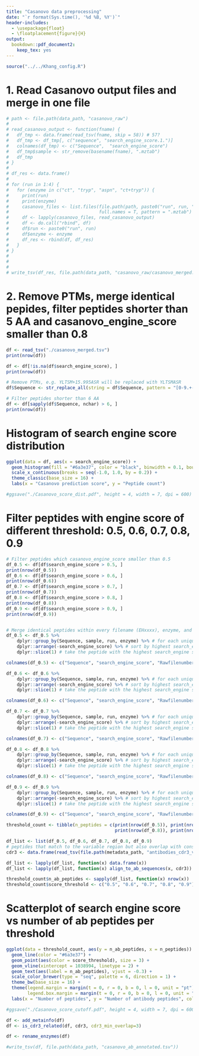 ```yaml
---
title: "Casanovo data preprocessing"
date: "`r format(Sys.time(), '%d %B, %Y')`"
header-includes:
  - \usepackage{float}
  - \floatplacement{figure}{H}
output: 
  bookdown::pdf_document2:
    keep_tex: yes
---
```


```r
source("../../Khang_config.R")
```

# 1. Read Casanovo output files and merge in one file 

```r

# path <- file.path(data_path, "casanovo_raw")
# 
# read_casanovo_output <- function(fname) {
#   df_tmp <- data.frame(read_tsv(fname, skip = 58)) # 57?
#   df_tmp <- df_tmp[, c("sequence", "search_engine_score.1.")]
#   colnames(df_tmp) <- c("Sequence",  "search_engine_score")
#   df_tmp$sample <- str_remove(basename(fname), ".mztab")
#   df_tmp
# }
# 
# df_res <- data.frame()
# 
# for (run in 1:4) {
#   for (enzyme in c("ct", "tryp", "aspn", "ct+tryp")) {
#     print(run)
#     print(enzyme)
#     casanovo_files <- list.files(file.path(path, paste0("run", run, "_", enzyme)),
#                                  full.names = T, pattern = ".mztab")
#     df <- lapply(casanovo_files, read_casanovo_output)
#     df <- do.call("rbind", df)
#     df$run <- paste0("run", run)
#     df$enzyme <- enzyme
#     df_res <- rbind(df, df_res)
#   }
# }
# 
# 
# 
# write_tsv(df_res, file.path(data_path, "casanovo_raw/casanovo_merged.tsv"))
```

# 2. Remove PTMs, merge identical pepides, filter peptides shorter than 5 AA and casanovo_engine_score smaller than 0.8

```r
df <- read_tsv("./casanovo_merged.tsv")
print(nrow(df))

df <- df[!is.na(df$search_engine_score), ]
print(nrow(df))

# Remove PTMs, e.g. YLTSM+15.995ASR will be replaced with YLTSMASR
df$Sequence <- str_replace_all(string = df$Sequence, pattern = "[0-9.+-]", replacement = "")

# Filter peptides shorter than 6 AA
df <- df[sapply(df$Sequence, nchar) > 6, ]
print(nrow(df))
```

# Histogram of search engine score distribution
```r
ggplot(data = df, aes(x = search_engine_score)) +
  geom_histogram(fill = "#6a3e37", color = "black", binwidth = 0.1, boundary = -1.0) +
  scale_x_continuous(breaks = seq(-1.0, 1.0, by = 0.2)) +
  theme_classic(base_size = 16) +
  labs(x = "Casanovo prediction score", y = "Peptide count")

#ggsave("./Casanovo_score_dist.pdf", height = 4, width = 7, dpi = 600)
```

# Filter peptides with engine score of different threshold: 0.5, 0.6, 0.7, 0.8, 0.9
```r
# Filter peptides which casanovo_engine_score smaller than 0.5
df_0.5 <- df[df$search_engine_score > 0.5, ]
print(nrow(df_0.5))
df_0.6 <- df[df$search_engine_score > 0.6, ]
print(nrow(df_0.6))
df_0.7 <- df[df$search_engine_score > 0.7, ]
print(nrow(df_0.7))
df_0.8 <- df[df$search_engine_score > 0.8, ]
print(nrow(df_0.8))
df_0.9 <- df[df$search_engine_score > 0.9, ]
print(nrow(df_0.9))


# Merge identical peptides within every filename (EHxxxx), enzyme, and run. Keep the highest search_engine_score for merged peptides
df_0.5 <- df_0.5 %>%
    dplyr::group_by(Sequence, sample, run, enzyme) %>% # for each unique peptide in a filename, run, and enzyme
    dplyr::arrange(-search_engine_score) %>% # sort by highest search_engine score
    dplyr::slice(1) # take the peptide with the highest search_engine score

colnames(df_0.5) <- c("Sequence", "search_engine_score", "Rawfilenumber", "run", "Protease")

df_0.6 <- df_0.6 %>%
    dplyr::group_by(Sequence, sample, run, enzyme) %>% # for each unique peptide in a filename, run, and enzyme
    dplyr::arrange(-search_engine_score) %>% # sort by highest search_engine score
    dplyr::slice(1) # take the peptide with the highest search_engine score

colnames(df_0.6) <- c("Sequence", "search_engine_score", "Rawfilenumber", "run", "Protease")

df_0.7 <- df_0.7 %>%
    dplyr::group_by(Sequence, sample, run, enzyme) %>% # for each unique peptide in a filename, run, and enzyme
    dplyr::arrange(-search_engine_score) %>% # sort by highest search_engine score
    dplyr::slice(1) # take the peptide with the highest search_engine score

colnames(df_0.7) <- c("Sequence", "search_engine_score", "Rawfilenumber", "run", "Protease")

df_0.8 <- df_0.8 %>%
    dplyr::group_by(Sequence, sample, run, enzyme) %>% # for each unique peptide in a filename, run, and enzyme
    dplyr::arrange(-search_engine_score) %>% # sort by highest search_engine score
    dplyr::slice(1) # take the peptide with the highest search_engine score

colnames(df_0.8) <- c("Sequence", "search_engine_score", "Rawfilenumber", "run", "Protease")

df_0.9 <- df_0.9 %>%
    dplyr::group_by(Sequence, sample, run, enzyme) %>% # for each unique peptide in a filename, run, and enzyme
    dplyr::arrange(-search_engine_score) %>% # sort by highest search_engine score
    dplyr::slice(1) # take the peptide with the highest search_engine score

colnames(df_0.9) <- c("Sequence", "search_engine_score", "Rawfilenumber", "run", "Protease")

threshold_count <- tibble(n_peptides = c(print(nrow(df_0.5)), print(nrow(df_0.6)), print(nrow(df_0.7)),
                                         print(nrow(df_0.8)), print(nrow(df_0.9))))

df_list <- list(df_0.5, df_0.6, df_0.7, df_0.8, df_0.9)
# peptides that match to the variable region but also overlap with constant
cdr3 <- data.frame(read_tsv(file.path(metadata_path, "antibodies_cdr3_variable_full.tsv")))

df_list <- lapply(df_list, function(x) data.frame(x))
df_list <- lapply(df_list, function(x) align_to_ab_sequences(x, cdr3))

threshold_count$n_ab_peptides <- sapply(df_list, function(x) nrow(x))
threshold_count$score_threshold <- c("0.5", "0.6", "0.7", "0.8", "0.9")
```

# Scatterplot of search engine score vs number of ab peptides per threshold
```r
ggplot(data = threshold_count, aes(y = n_ab_peptides, x = n_peptides)) +
  geom_line(color = "#6a3e37") +
  geom_point(aes(color = score_threshold), size = 3) +
  geom_vline(xintercept = 1038994, linetype = 2) +
  geom_text(aes(label = n_ab_peptides), vjust = -0.3) +
  scale_color_brewer(type = "seq", palette = 6, direction = 1) +
  theme_bw(base_size = 16) +
  theme(legend.margin = margin(t = 0, r = 0, b = 0, l = 0, unit = "pt"),
        legend.box.margin = margin(t = 0, r = 0, b = 0, l = 0, unit = "pt")) +
  labs(x = "Number of peptides", y = "Number of antibody peptides", color = "Threshold")

#ggsave("./Casanovo_score_cutoff.pdf", height = 4, width = 7, dpi = 600)
```

```r
df <- add_metainfo(df)
df <- is_cdr3_related(df, cdr3, cdr3_min_overlap=3)

df <- rename_enzymes(df) 

#write_tsv(df, file.path(data_path, "casanovo_ab_annotated.tsv"))
```




